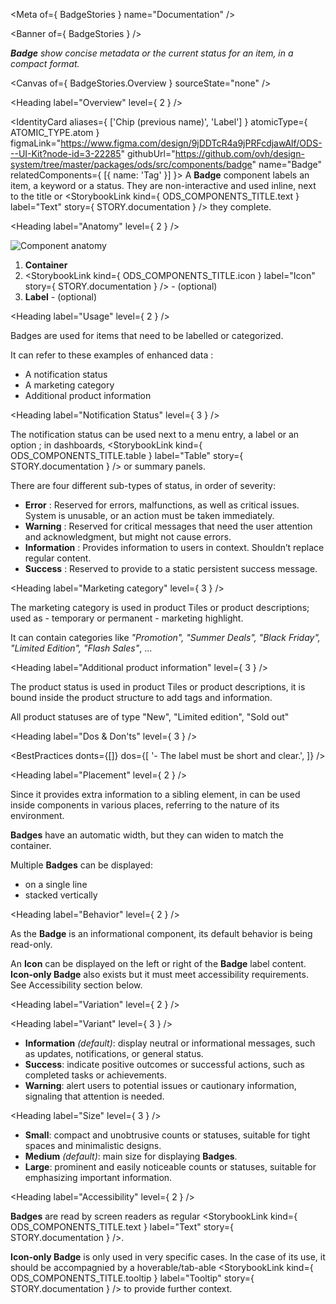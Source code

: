
<Meta of={ BadgeStories } name="Documentation" />

<Banner of={ BadgeStories } />

_**Badge** show concise metadata or the current status for an item, in a compact format._

<Canvas of={ BadgeStories.Overview } sourceState="none" />

<Heading label="Overview" level={ 2 } />

<IdentityCard aliases={ ['Chip (previous name)', 'Label'] }
              atomicType={ ATOMIC_TYPE.atom }
              figmaLink="https://www.figma.com/design/9jDDTcR4a9jPRFcdjawAlf/ODS---UI-Kit?node-id=3-22285"
              githubUrl="https://github.com/ovh/design-system/tree/master/packages/ods/src/components/badge"
              name="Badge"
              relatedComponents={ [{ name: 'Tag' }] }>
  A **Badge** component labels an item, a keyword or a status. They are non-interactive and used inline, next to the
  title or <StorybookLink kind={ ODS_COMPONENTS_TITLE.text } label="Text" story={ STORY.documentation } /> they complete.
</IdentityCard>

<Heading label="Anatomy" level={ 2 } />

![Component anatomy](components/badge/anatomy.png "Component anatomy")

1. **Container**
2. <StorybookLink kind={ ODS_COMPONENTS_TITLE.icon } label="Icon" story={ STORY.documentation } /> - (optional)
3. **Label** - (optional)

<Heading label="Usage" level={ 2 } />

Badges are used for items that need to be labelled or categorized.

It can refer to these examples of enhanced data :
* A notification status
* A marketing category
* Additional product information

<Heading label="Notification Status" level={ 3 } />

The notification status can be used next to a menu entry, a label or an option ; in dashboards, <StorybookLink kind={ ODS_COMPONENTS_TITLE.table } label="Table" story={ STORY.documentation } /> or summary panels.

There are four different sub-types of status, in order of severity:
* **Error** : Reserved for errors, malfunctions, as well as critical issues. System is unusable, or an action must be taken immediately.
* **Warning** : Reserved for critical messages that need the user attention and acknowledgment, but might not cause errors.
* **Information** : Provides information to users in context. Shouldn’t replace regular content.
* **Success** : Reserved to provide to a static persistent success message.

<Heading label="Marketing category" level={ 3 } />

The marketing category is used in product Tiles or product descriptions; used as - temporary or permanent - marketing highlight.

It can contain categories like _"Promotion", "Summer Deals", "Black Friday", "Limited Edition", "Flash Sales"_, ...

<Heading label="Additional product information" level={ 3 } />

The product status is used in product Tiles or product descriptions, it is bound inside the product structure to add tags and information.

All product statuses are of type "New", "Limited edition", "Sold out"

<Heading label="Dos & Don'ts" level={ 3 } />

<BestPractices
  donts={[]}
  dos={[
    '- The label must be short and clear.',
  ]}
/>

<Heading label="Placement" level={ 2 } />

Since it provides extra information to a sibling element, in can be used inside components in various places, referring to the nature of its environment.

**Badges** have an automatic width, but they can widen to match the container.

Multiple **Badges** can be displayed:
* on a single line
* stacked vertically

<Heading label="Behavior" level={ 2 } />

As the **Badge** is an informational component, its default behavior is being read-only.

An **Icon** can be displayed on the left or right of the **Badge** label content. **Icon-only Badge** also exists but it must meet accessibility requirements. See Accessibility section below.

<Heading label="Variation" level={ 2 } />

<Heading label="Variant" level={ 3 } />

- **Information** _(default)_: display neutral or informational messages, such as updates, notifications, or general status.
- **Success**: indicate positive outcomes or successful actions, such as completed tasks or achievements.
- **Warning**: alert users to potential issues or cautionary information, signaling that attention is needed.

<Heading label="Size" level={ 3 } />

- **Small**: compact and unobtrusive counts or statuses, suitable for tight spaces and minimalistic designs.
- **Medium** _(default)_: main size for displaying **Badges**.
- **Large**: prominent and easily noticeable counts or statuses, suitable for emphasizing important information.

<Heading label="Accessibility" level={ 2 } />

**Badges** are read by screen readers as regular <StorybookLink kind={ ODS_COMPONENTS_TITLE.text } label="Text" story={ STORY.documentation } />.

**Icon-only Badge** is only used in very specific cases. In the case of its use, it should be accompagnied by a hoverable/tab-able <StorybookLink kind={ ODS_COMPONENTS_TITLE.tooltip } label="Tooltip" story={ STORY.documentation } /> to provide further context.
